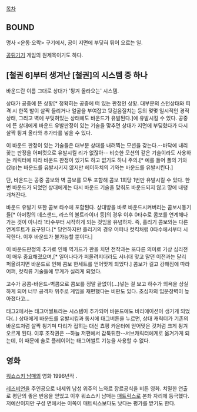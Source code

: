 [[목차]]

== BOUND ==
명사 <운동·오락> 구기에서, 공이 지면에 부딪혀 튀어 오르는 일. 

[[공튀기기]] 게임의 원제목이기도 하다.
== [철권 6]부터 생겨난 [철권]의 시스템 중 하나 ==

바운드란 이름 그대로 상대가 '튕겨 올라오는' 시스템.

상대가 공중에 뜬 상황[* 정확히는 공중에 떠 있는 판정인 상황. 대부분의 스턴상태와 피격 시 한쪽 발이 살짝 들리거나 얼굴을 부여잡고 뒷걸음질치는 등의 몇몇 일시적인 경직상태, 그리고 벽에 부딪혀있는 상태에도 바운드가 유발된다.]에 유발시킬 수 있다. 공중에 뜬 상대에게 바운드 유발판정이 있는 기술을 맞추면 상대가 지면에 부딪혔다가 다시 살짝 튕겨 올라와 추가타를 넣을 수 있다.

이 바운드 판정이 있는 기술들은 대부분 상대를 내려찍는 모션을 갖는다.--바닥에 내리꽂는 판정을 어퍼컷으로 유발시킬 리가 없잖아-- 비슷한 모션의 같은 기술이라도 사용하는 캐릭터에 따라 바운드 판정이 있기도 하고 없기도 하니 주의.[* 예를 들어 폴의 기와(2lp)는 바운드를 유발시키지 않지만 헤이하치의 기와는 바운드를 유발시킨다.]

단, 바운드는 공중 콤보와 벽 콤보를 모두 포함해 콤보 1회당 1번만 유발시킬 수 있다. 한번 바운드가 되었던 상대에게는 다시 바운드 기술을 맞춰도 바운드되지 않고 땅에 내팽개쳐진다.

바운드 유발기 또한 콤보 타수에 포함된다. 상대방을 바로 바운드시켜버리는 콤보시동기들[* 아머킹의 데스샌드, 라스의 볼트라이너 등]의 경우 이후 0타수로 콤보를 연계해나가는 것이 아니라 1타수부터 시작하게 되는 것임을 유념하자. 즉, 흘리기 콤보와는 다른 연계루트가 요구된다.[* 당연하지만 흘리기의 경우 어퍼나 컷킥처럼 0타수에서부터 시작한다. 이후 바운드가 불가능할 뿐이다.]

이 바운드판정의 추가로 인해 역가드가 판을 치던 전작과는 또다른 의미로 기상 심리전이 매우 중요해졌으며,[* 일어나다가 퍼올려지더라도 서너대 맞고 말던 이전과는 달리 퍼올려지면 바운드로 인해 콤보 한세트를 얻어맞게 되었다.] 콤보가 길고 강해짐에 따라 어퍼, 컷킥류 기술들에 무게가 실리게 되었다.

고수가 공콤-바운드-벽콤으로 콤보를 정말 끝없이(...)넣는 걸 보고 하수가 의욕을 상실하게 되어 너무 공격자 위주로 게임을 재편했다는 비판도 있다. 초심자의 입문장벽이 높아졌다고...

태그2에서는 태그어썰트라는 시스템이 추가되어 바운드에도 바리에이션이 생기게 되었다(..) 상대에게 바운드를 유발시킴과 동시에 태그버튼을 누르면, 상대 캐릭터가 기존의 바운드처럼 살짝 튕기며 다리가 접히는 대신 쵸핑 카운터에 얻어맞은 것처럼 크게 튕겨오르게 된다. 이후 조작권은 --하늘 저편에서 갑툭튀한--서브캐릭터에게로 옮겨가게 되는데, 이 때문에 솔로 플레이어는 태그어썰트 기능을 사용할 수 없다.
== 영화 ==
[[워쇼스키 남매]]의 영화 1996년작 . 

[[레즈비언]]을 주인공으로 내세워 남성 위주의 느와르 장르공식을 비튼 영화.
치밀한 연출로 평단의 좋은 반응을 얻었고 이후 워쇼스키 남매는 [[매트릭스]]로 본좌 자리에 등극했다. 
저예산이지만 구성 면에서는 이쪽이 매트릭스보다도 낫다는 평가를 받기도 한다.
